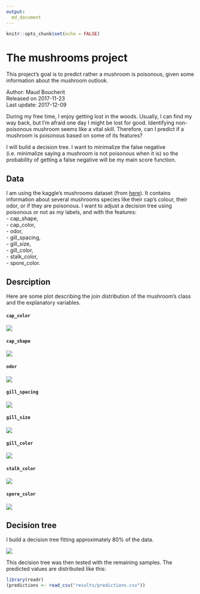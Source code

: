 ```yaml
---
output:
  md_document
---
```


```r
knitr::opts_chunk$set(echo = FALSE)
```

# The mushrooms project

This project's goal is to predict rather a mushroom is poisonous, given some information about the mushroom outlook.

Author: Maud Boucherit   
Released on 2017-11-23   
Last update: 2017-12-09   

During my free time, I enjoy getting lost in the woods. Usually, I can find my way back, but I'm afraid one day I might be lost for good. Identifying non-poisonous mushroom seems like a vital skill. Therefore, can I predict if a mushroom is poisonous based on some of its features?

I will build a decision tree. I want to minimalize the false negative (i.e. minimalize saying a mushroom is not poisonous when it is) so the probability of getting a false negative will be my main score function.


## Data

I am using the kaggle's mushrooms dataset (from [here](https://www.kaggle.com/uciml/mushroom-classification)). It contains information about several mushrooms species like their cap's colour, their odor, or if they are poisonous. I want to adjust a decision tree using poisonous or not as my labels, and with the features:   
- cap_shape,   
- cap_color,   
- odor,   
- gill_spacing,   
- gill_size,   
- gill_color,   
- stalk_color,   
- spore_color.   

## Desrciption

Here are some plot describing the join distribution of the mushroom's class and the explanatory variables.  

#### `cap_color`

![](../results/figures/cap_color.png)

#### `cap_shape`

![](../results/figures/cap_shape.png)

#### `odor`

![](../results/figures/odor.png)

#### `gill_spacing`

![](../results/figures/gill_spacing.png)

#### `gill_size`

![](../results/figures/gill_size.png)

#### `gill_color`

![](../results/figures/gill_color.png)

#### `stalk_color`

![](../results/figures/stalk_color.png)

#### `spore_color`

![](../results/figures/spore_color.png)

## Decision tree

I build a decision tree fitting approximately 80% of the data.

![](../results/tree.png)

This decision tree was then tested with the remaining samples. The predicted values are distributed like this:

```r
library(readr)
(predictions <- read_csv("results/predictions.csv"))
```
